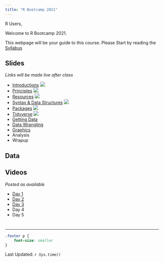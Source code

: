 ```yaml
---
title: "R Bootcamp 2021"
---
```


R Users, 

Welcome to R Bootcamp 2021.  

This webpage will be your guide to this course. Please Start by reading the 
[Syllabus](syllabus.html)


## Slides

*Links will be made live after class*

* [Introductions](00-Introductions.html) [![](images/pdf.png)](pdf/Introductions.pdf)
* [Principles](01-Principles.html) [![](images/pdf.png)](pdf/Principles.pdf)
* [Resources](02-Resources.html) [![](images/pdf.png)](pdf/Resources.pdf)
* [Syntax & Data Structures](03-Syntax.html) [![](images/pdf.png)](pdf/Syntax.pdf)
* [Packages](04-Packages.html) [![](images/pdf.png)](pdf/Packages.pdf)
* [Tidyverse](05-Tidyverse.html) [![](images/pdf.png)](pdf/Tidyverse.pdf)
* [Getting Data](06-GettingData.html)
* [Data Wrangling](07-DataWrangling.html)
* [Graphics](08-Graphics)
* Analysis
* Wrapup

## Data


## Videos

*Posted as available*

* [Day 1](https://web.microsoftstream.com/video/e3995b77-2d34-4bd8-94c6-d2c14b0564f1)
* [Day 2](https://web.microsoftstream.com/video/26606340-3403-4fac-9fb2-b4b3435d6693?list=studio)
* [Day 3](https://web.microsoftstream.com/video/1b04a820-4865-4d52-8899-f8c737ada126)
* Day 4
* Day 5


# {.footer}
<hr>
```css
.footer p {
    font-size: smaller
}
```
Last Updated: *`r Sys.time()`*


